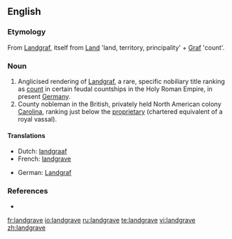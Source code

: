 ==English==
{{wikipedia}}

===Etymology===
From {{G.}} [[Landgraf]], itself from [[Land]] 'land, territory, principality' + [[Graf]] 'count'.

===Noun===
{{en-noun}}

# Anglicised rendering of [[Landgraf]], a rare, specific nobiliary title ranking as [[count]] in certain feudal countships in the Holy Roman Empire, in present [[Germany]].
# County nobleman in the British, privately held North American colony [[Carolina]], ranking just below the [[proprietary]] (chartered equivalent of a royal vassal).

====Translations====
{{trans-top|renderings of Landgraf}}
* Dutch: [[landgraaf]] {{m}}
* French: [[landgrave]] {{m}}
{{trans-mid}}
* German: [[Landgraf]] {{m}}
{{trans-bottom}}

{{trans-top|county nobleman in the British}}
{{trans-mid}}
{{trans-bottom}}

===References===
* {{R:Websters}}

[[fr:landgrave]]
[[io:landgrave]]
[[ru:landgrave]]
[[te:landgrave]]
[[vi:landgrave]]
[[zh:landgrave]]